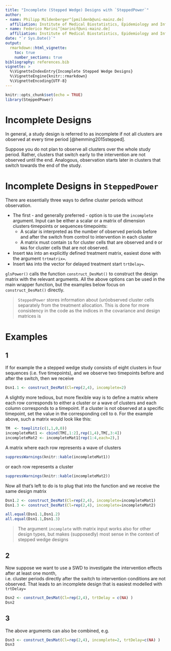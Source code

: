---
title: "Incomplete (Stepped Wedge) Designs with `SteppedPower`"
author:
- name: Philipp Mildenberger^[pmildenb@uni-mainz.de]
  affiliation: Institute of Medical Biostatistics, Epidemiology and Informatics ([IMBEI, Mainz](https://www.unimedizin-mainz.de/imbei/imbei/welcome-page/))
- name: Federico Marini^[marinif@uni-mainz.de]
  affiliation: Institute of Medical Biostatistics, Epidemiology and Informatics ([IMBEI, Mainz](https://www.unimedizin-mainz.de/imbei/imbei/welcome-page/))
date: "`r Sys.Date()`"
output: 
  rmarkdown::html_vignette:
    toc: true
    number_sections: true
bibliography: references.bib
vignette: >
  %\VignetteIndexEntry{Incomplete Stepped Wedge Designs}
  %\VignetteEngine{knitr::rmarkdown}
  %\VignetteEncoding{UTF-8}
---

```{r setup, include=FALSE}
knitr::opts_chunk$set(echo = TRUE)
library(SteppedPower)
```

# Incomplete Designs

In general, a study design is referred to as incomplete if not all clusters are
observed at every time period [@hemming2015stepped]. 

Suppose you do not plan to observe all clusters over the whole study period.
Rather, clusters that switch early to the intervention 
are not observed until the end.
Analogous, observation starts later in clusters 
that switch towards the end of the study.


# Incomplete Designs in `SteppedPower`

There are essentially three ways to define cluster periods without observation. 

* The first - and generally preferred - option is to use the `incomplete` argument. 
Input can be either a scalar or a matrix of dimension clusters$\cdot$timepoints 
or sequences$\cdot$timepoints:
  * A scalar is interpreted as the number of observed periods before and 
after the switch from control to intervention in each cluster
  * A matrix must contain `1`s for cluster cells that are observed and `0` or `NA`s for
  cluster cells that are not observed.
* Insert `NA`s into an explicitly defined treatment matrix, easiest done with the argument `trtmatrix=`.
* Insert `NA`s into the vector for delayed treatment start `trtDelay=`.

`glsPower()` calls the function `construct_DesMat()` to construct 
the design matrix with the relevant arguments. 
All the above options can be used in the main wrapper function, but
the examples below focus on `construct_DesMat()` directly.

> `SteppedPower` stores information about (un)observed cluster cells separately from
the treatment allocation. This is done for more consistency in the code as the 
indices in the covariance and design matrices is 

# Examples

## 1
If for example the a stepped wedge study consists of eight clusters 
in four sequences (i.e. five timepoints), 
and we observe two timepoints before and after the switch, then we receive

```{r}
Dsn1.1 <- construct_DesMat(Cl=rep(2,4), incomplete=2)
```

A slightly more tedious, but more flexible way is to define a matrix 
where each row corresponds to either a cluster or a wave of clusters 
and each column corresponds to a timepoint. 
If a cluster is not observed at a specific timepoint, 
set the value in the corresponding cell to `0`. 
For the example above, such a matrix would look like this:

```{r}
TM  <- toeplitz(c(1,1,0,0))
incompleteMat1 <- cbind(TM[,1:2],rep(1,4),TM[,3:4])
incompleteMat2 <- incompleteMat1[rep(1:4,each=2),]
```

A matrix where each row represents a wave of clusters

```{r, echo=FALSE}
suppressWarnings(knitr::kable(incompleteMat1))
```

or each row represents a cluster

```{r, echo=FALSE}
suppressWarnings(knitr::kable(incompleteMat2))
```

Now all that's left to do is to plug that into the function and we receive the 
same design matrix

```{r}
Dsn1.2 <- construct_DesMat(Cl=rep(2,4), incomplete=incompleteMat1)
Dsn1.3 <- construct_DesMat(Cl=rep(2,4), incomplete=incompleteMat2)

all.equal(Dsn1.1,Dsn1.2)
all.equal(Dsn1.1,Dsn1.3)
```


> The argument `incomplete` with matrix input works also for other design types, 
but makes (supposedly) most sense in the context of stepped wedge designs


## 2

Now suppose we want to use a SWD to investigate the intervention effects after at least one month,  
i.e. cluster periods directly after the switch to intervention conditions are not observed. 
That leads to an incomplete design that is easiest modelled with `trtDelay=`


```{r}
Dsn2 <- construct_DesMat(Cl=rep(2,4), trtDelay = c(NA) )
Dsn2
```

## 3

The above arguments can also be combined, e.g.
```{r}
Dsn3 <- construct_DesMat(Cl=rep(2,4), incomplete=2, trtDelay=c(NA) )
Dsn3
```

